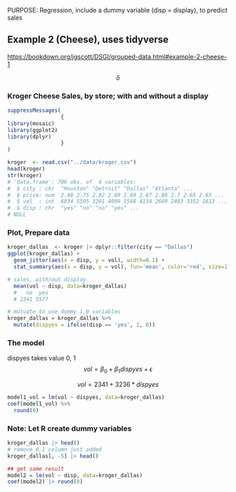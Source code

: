PURPOSE:  Regression, include a dummy variable (disp = display), to predict sales

## Example 2 (Cheese), uses tidyverse
<https://bookdown.org/jgscott/DSGI/grouped-data.html#example-2-cheese-1>

$$
\delta
$$


### Kroger Cheese Sales, by store; with and without a display
<!-- {{{ -->

```r
suppressMessages(
                 {
library(mosaic)
library(ggplot2)
library(dplyr)
                 }
)

kroger  <- read.csv("../data/kroger.csv")
head(kroger)
str(kroger)
# 'data.frame':	706 obs. of  4 variables:
#  $ city : chr  "Houston" "Detroit" "Dallas" "Atlanta" ...
#  $ price: num  2.48 2.75 2.92 2.89 2.69 2.67 2.88 2.7 2.65 2.65 ...
#  $ vol  : int  6834 5505 3201 4099 5568 4134 2669 2403 3352 1613 ...
#  $ disp : chr  "yes" "no" "no" "yes" ...
# NULL
```
<!-- }}} -->

### Plot, Prepare data
<!-- {{{ -->
```r
kroger_dallas  <- kroger |> dplyr::filter(city == "Dallas")
ggplot(kroger_dallas) + 
  geom_jitter(aes(x = disp, y = vol), width=0.1) + 
  stat_summary(aes(x = disp, y = vol), fun='mean', color='red', size=1)

# sales, with/out display
  mean(vol ~ disp, data=kroger_dallas)
  #   no  yes 
  # 2341 5577 

# mutuate to use dummy 1,0 variables
kroger_dallas = kroger_dallas %>%
  mutate(dispyes = ifelse(disp == 'yes', 1, 0))

```
<!-- }}} -->

### The model

dispyes takes value 0, 1
$$
vol = \beta_{0} + \beta_{1}dispyes + \epsilon 
$$


$$
vol = 2341 + 3236*dispyes
$$

<!-- {{{ -->

```r

model1_vol = lm(vol ~ dispyes, data=kroger_dallas)
coef(model1_vol) %>%
  round(0)

```
<!-- }}} -->

### Note:  Let R create dummy variables

```r
kroger_dallas |> head()
# remove 0,1 column just added
kroger_dallas[, -5] |> head()

## get same result
model2 = lm(vol ~ disp, data=kroger_dallas)
coef(model2) |> round(0)
```


  


